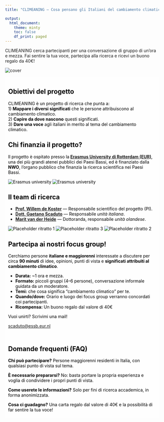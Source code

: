 ```yaml
---
title: "CLIMEANING — Cosa pensano gli Italiani del cambiamento climatico?"

output:
  html_document:
    theme: minty
    toc: false
    df_print: paged
---
```


```{=html}
<style>
  body {
    background-image: url("/background.jpg");
    background-attachment: fixed;
    background-size: cover;
    background-repeat: no-repeat;
  }

  /* intro callout */
  .text-background {
    background-color: rgba(255, 255, 255, 0.6);
    color: black;
    padding: 5px 10px;
    display: inline-block;
  }

  /* make the cards transparent and slightly wider */
  .grid > .card {
    background-color: rgba(255, 255, 255, 0.6); /* transparency */
    box-shadow: 0 4px 12px rgba(0,0,0,0.15);    /* optional soft shadow */
    border: none;
    padding: 1rem;
    border-radius: 12px;
  }

  /* widen the grid container itself */
  .grid {
    max-width: 1200px;     /* adjust as needed */
    margin-left: auto;
    margin-right: auto;
    gap: 1.5rem;           /* spacing between cards */
  }

  /* responsive columns: 1 on phone, 2 on tablet, 3 on desktop */
  @media (max-width: 640px) {
    .grid { grid-template-columns: 1fr; }
  }
  @media (min-width: 641px) and (max-width: 1024px) {
    .grid { grid-template-columns: repeat(2, 1fr); }
  }
  @media (min-width: 1025px) {
    .grid { grid-template-columns: repeat(3, 1fr); }
  }
  
  /* Mobile fixes */
  @media (max-width: 640px) {
    /* Make the intro box use the full width on phones */
    .text-background {
      display: block;       /* was inline-block */
      width: 100%;
      box-sizing: border-box;
      padding: 10px 12px;   /* keep the nice padded look */
    }

    /* Let each column take the full width when stacked */
    .columns > .column {
      width: 100% !important;
    }

    /* Center and size the photo nicely on mobile */
    .hero-photo {
      display: block;
      margin: 0.5rem auto 1rem;                 /* center */
      width: clamp(220px, 70vw, 360px);         /* responsive width */
      height: auto;
    }
  }

</style>
```

CLIMEANING cerca partecipanti per una conversazione di gruppo di un'ora e mezza. Fai sentire la tua voce, partecipa alla ricerca e ricevi un buono regalo da 40€!

![](cover.jpg){alt="cover" fig-align="center"}

::::::::: text-background
::: section
<h2>Obiettivi del progetto</h2>

<p>CLIMEANING è un progetto di ricerca che punta a:<br> 1) <strong>Mappare i diversi significati</strong> che le persone attribuiscono al cambiamento climatico.<br> 2) <strong>Capire da dove nascono</strong> questi significati.<br> 3) <strong>Dare una voce</strong> agli italiani in merito al tema del cambiamento climatico.</p>
:::

::: section
<h2>Chi finanzia il progetto?</h2>

<p class="quote">

Il progetto è ospitato presso la<strong> [Erasmus University di Rotterdam (EUR)](https://www.eur.nl/en)</strong>, una dei più grandi atenei pubblici dei Paesi Bassi, ed è finanziato dalla <strong>NWO</strong>, l'organo pubblico che finanzia la ricerca scientifica nei Paesi Bassi.

<img src="erasmus.jpg" alt="Erasmus university"/> <img src="nwo.jpg" alt="Erasmus university"/>

</p>

</ul>
:::

:::: section
<h2>Il team di ricerca</h2>

<ul>

<li><strong>[Prof. Willem de Koster](https://www.willemdekoster.nl/)</strong> — Responsabile scientifico del progetto (PI).</li>

<li><strong>[Dott. Gaetano Scaduto](https://gaetanoscaduto.quarto.pub/home/)</strong> — Responsabile <em>unità italiana</em>.</li>

<li><strong>[Marit van der Heide](https://www.eur.nl/people/marit-van-der-heide)</strong> — Dottoranda, responsabile <em>unità olandese</em>.</li>

</ul>

::: {.gallery aria-label="Galleria immagini del progetto (placeholder)"}
<!-- Sostituisci con i tuoi file -->

<img src="dekoster.jpg" alt="Placeholder ritratto 1"/> <img src="gaetano.jpg" alt="Placeholder ritratto 3"/> <img src="marit.jpg" alt="Placeholder ritratto 2"/>
:::

<p class="small-note">

</p>
::::

:::: {#dettagli .section}
<h2>Partecipa ai nostri focus group!</h2>

<p class="lead">

Cerchiamo persone <strong>italiane e maggiorenni</strong> interessate a discutere per circa <strong>90 minuti</strong> di idee, opinioni, punti di vista e <strong>significati attribuiti al cambiamento climatico</strong>.

</p>

<ul>

<li><strong>Durata:</strong> \~1 ora e mezza.</li>

<li><strong>Formato:</strong> piccoli gruppi (4–6 persone), conversazione informale guidata da un moderatore.</li>

<li><strong>Temi:</strong> che cosa significa “cambiamento climatico” per te.</li>

<li><strong>Quando/dove:</strong> Orario e luogo dei focus group verranno concordati coi partecipanti.</li>

<li><strong>Ricompensa:</strong> Un buono regalo dal valore di 40€</li>

</ul>

::: quote
Vuoi unirti? Scrivimi una mail!
:::

<p><a class="btn btn-primary btn-lg"
     href="mailto:scaduto@essb.eur.nl?subject=Interesse%20Focus%20Group%20CLIMEANING&body=Ciao%20Gaetano%2C%0Ami%20chiamo%20[Nome]%20e%20vorrei%20partecipare%20ai%20focus%20group.%0A%C2%B7%20Citt%C3%A0%3A%20%0A%C2%B7%20Disponibilit%C3%A0%3A%20%0A%C2%B7%20Contatto%20telefono%20(opz.)%3A%20%0A"
     aria-label="Invia email di interesse">scaduto\@essb.eur.nl</a></p>
::::
:::::::::

:::: text-background
::: section
<h2>Domande frequenti (FAQ)</h2>

<p><strong>Chi può partecipare?</strong> Persone maggiorenni residenti in Italia, con qualsiasi punto di vista sul tema.</p>

<p><strong>È necessario prepararsi?</strong> No: basta portare la propria esperienza e voglia di condividere i propri punti di vista.</p>

<p><strong>Come userete le informazioni?</strong> Solo per fini di ricerca accademica, in forma anonimizzata.</p>

<p><strong>Cosa ci guadagno?</strong> Una carta regalo dal valore di 40€ e la possibilità di far sentire la tua voce!</p>
:::
::::

